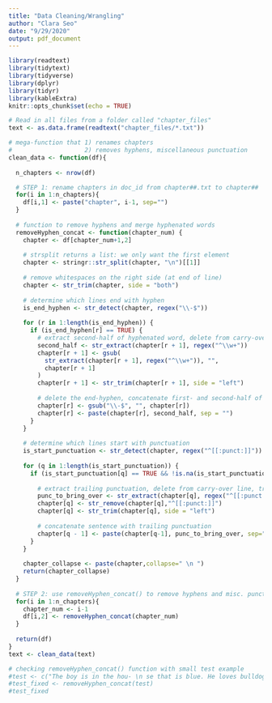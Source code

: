 ```yaml
---
title: "Data Cleaning/Wrangling"
author: "Clara Seo"
date: "9/29/2020"
output: pdf_document
---
```


```r
library(readtext)
library(tidytext)
library(tidyverse)
library(dplyr)
library(tidyr)
library(kableExtra)
knitr::opts_chunk$set(echo = TRUE)
```

```r
# Read in all files from a folder called "chapter_files"
text <- as.data.frame(readtext("chapter_files/*.txt"))
```

```r
# mega-function that 1) renames chapters 
#                    2) removes hyphens, miscellaneous punctuation
clean_data <- function(df){
  
  n_chapters <- nrow(df)

  # STEP 1: rename chapters in doc_id from chapter##.txt to chapter##
  for(i in 1:n_chapters){
    df[i,1] <- paste("chapter", i-1, sep="")
  }
  
  # function to remove hyphens and merge hyphenated words
  removeHyphen_concat <- function(chapter_num) {
    chapter <- df[chapter_num+1,2]
    
    # strsplit returns a list: we only want the first element
    chapter <- stringr::str_split(chapter, "\n")[[1]]
    
    # remove whitespaces on the right side (at end of line)
    chapter <- str_trim(chapter, side = "both")
  
    # determine which lines end with hyphen
    is_end_hyphen <- str_detect(chapter, regex("\\-$"))
  
    for (r in 1:length(is_end_hyphen)) {
      if (is_end_hyphen[r] == TRUE) {
        # extract second-half of hyphenated word, delete from carry-over line
        second_half <- str_extract(chapter[r + 1], regex("^\\w+"))
        chapter[r + 1] <- gsub(
          str_extract(chapter[r + 1], regex("^\\w+")), "",
          chapter[r + 1]
        )
        chapter[r + 1] <- str_trim(chapter[r + 1], side = "left")
  
        # delete the end-hyphen, concatenate first- and second-half of hyphenated word
        chapter[r] <- gsub("\\-$", "", chapter[r])
        chapter[r] <- paste(chapter[r], second_half, sep = "")
      }
    }
    
    # determine which lines start with punctuation
    is_start_punctuation <- str_detect(chapter, regex("^[[:punct:]]"))
    
    for (q in 1:length(is_start_punctuation)) {
      if (is_start_punctuation[q] == TRUE && !is.na(is_start_punctuation[q])) {
        
        # extract trailing punctuation, delete from carry-over line, trim spaces out
        punc_to_bring_over <- str_extract(chapter[q], regex("^[[:punct:]]"))
        chapter[q] <- str_remove(chapter[q],"^[[:punct:]]")
        chapter[q] <- str_trim(chapter[q], side = "left")
        
        # concatenate sentence with trailing punctuation
        chapter[q - 1] <- paste(chapter[q-1], punc_to_bring_over, sep="")
      }
    }
    
    chapter_collapse <- paste(chapter,collapse=" \n ") 
    return(chapter_collapse)
  }
  
  # STEP 2: use removeHyphen_concat() to remove hyphens and misc. punctuation
  for(i in 1:n_chapters){
    chapter_num <- i-1
    df[i,2] <- removeHyphen_concat(chapter_num)
  }
  
  return(df)
}
text <- clean_data(text)
```


```r
# checking removeHyphen_concat() function with small test example
#test <- c("The boy is in the hou- \n se that is blue. He loves bulldogs and pine- \n apples and bananas. Have a great day! You are beaut- \n iful. You are adorab- \n le! She was so cari- \n ng; she was loving. \n")
#test_fixed <- removeHyphen_concat(test)
#test_fixed
```

